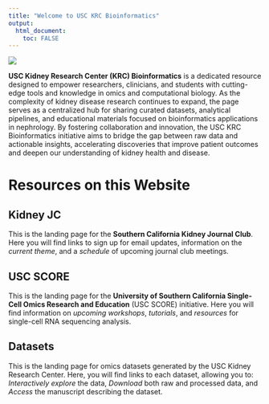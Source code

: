 ---
title: "Welcome to USC KRC Bioinformatics"
output: 
  html_document:
    toc: FALSE
---

![](`r here::here("Images", "USC3.jpg")`)

**USC Kidney Research Center (KRC) Bioinformatics** is a dedicated resource designed to empower researchers, clinicians, and students with cutting-edge tools and knowledge in omics and computational biology. As the complexity of kidney disease research continues to expand, the page serves as a centralized hub for sharing curated datasets, analytical pipelines, and educational materials focused on bioinformatics applications in nephrology. By fostering collaboration and innovation, the USC KRC Bioinformatics initiative aims to bridge the gap between raw data and actionable insights, accelerating discoveries that improve patient outcomes and deepen our understanding of kidney health and disease.

# Resources on this Website

## Kidney JC

This is the landing page for the **Southern California Kidney Journal Club**. Here you will find links to sign up for email updates, information on the *current theme*, and a *schedule* of upcoming journal club meetings.

## USC SCORE

This is the landing page for the **University of Southern California Single-Cell Omics Research and Education** (USC SCORE) initiative. Here you will find information on *upcoming workshops*, *tutorials*, and *resources* for single-cell RNA sequencing analysis.

## Datasets

This is the landing page for omics datasets generated by the USC Kidney Research Center. Here, you will find links to each dataset, allowing you to: *Interactively explore* the data, *Download* both raw and processed data, and *Access* the manuscript describing the dataset.


